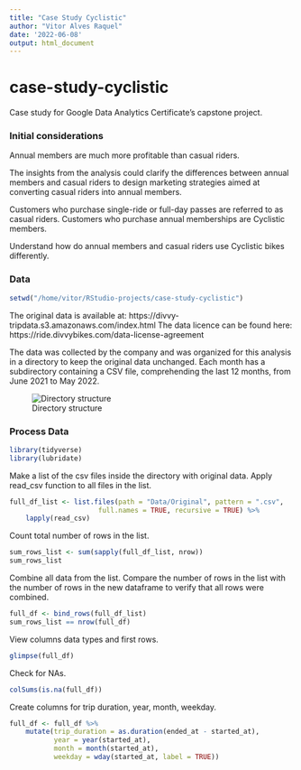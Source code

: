 ```yaml
---
title: "Case Study Cyclistic"
author: "Vitor Alves Raquel"
date: '2022-06-08'
output: html_document
---
```


# case-study-cyclistic

Case study for Google Data Analytics Certificate's capstone project.

### Initial considerations

Annual members are much more profitable than casual riders.

The insights from the analysis could clarify the differences between annual members and casual riders to design marketing strategies aimed at converting casual riders into annual members.

Customers who purchase single-ride or full-day passes are referred to as casual riders. Customers who purchase annual memberships are Cyclistic members.

Understand how do annual members and casual riders use Cyclistic bikes differently. 

### Data

```r
setwd("/home/vitor/RStudio-projects/case-study-cyclistic")
```


The original data is available at: https://divvy-tripdata.s3.amazonaws.com/index.html
The data licence can be found here: https://ride.divvybikes.com/data-license-agreement

The data was collected by the company and was organized for this analysis in a directory to keep the original data unchanged. Each month has a subdirectory 
containing a CSV file, comprehending the last 12 months, from June 2021 to May 
2022.

![Directory structure](directory_structure.png)

### Process Data

```r
library(tidyverse)
library(lubridate)
```

Make a list of the csv files inside the directory with original data.
Apply read_csv function to all files in the list.

```r
full_df_list <- list.files(path = "Data/Original", pattern = ".csv", 
                      full.names = TRUE, recursive = TRUE) %>% 
    lapply(read_csv)
```

Count total number of rows in the list.

```r
sum_rows_list <- sum(sapply(full_df_list, nrow))
sum_rows_list
```

Combine all data from the list. Compare the number of rows in the list with the
number of rows in the new dataframe to verify that all rows were combined.

```r
full_df <- bind_rows(full_df_list)
sum_rows_list == nrow(full_df)

```
View columns data types and first rows.

```r
glimpse(full_df)
```
Check for NAs.

```r
colSums(is.na(full_df))
```
Create columns for trip duration, year, month, weekday.

```r
full_df <- full_df %>% 
    mutate(trip_duration = as.duration(ended_at - started_at),
           year = year(started_at),
           month = month(started_at),
           weekday = wday(started_at, label = TRUE))
```
